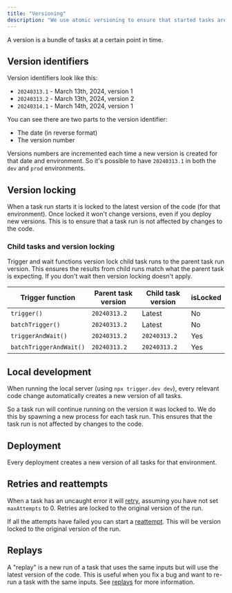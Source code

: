 ```yaml
---
title: "Versioning"
description: "We use atomic versioning to ensure that started tasks are not affected by changes to the task code."
---
```


A version is a bundle of tasks at a certain point in time.

## Version identifiers

Version identifiers look like this:

- `20240313.1` - March 13th, 2024, version 1
- `20240313.2` - March 13th, 2024, version 2
- `20240314.1` - March 14th, 2024, version 1

You can see there are two parts to the version identifier:

- The date (in reverse format)
- The version number

Versions numbers are incremented each time a new version is created for that date and environment. So it's possible to have `20240313.1` in both the `dev` and `prod` environments.

## Version locking

When a task run starts it is locked to the latest version of the code (for that environment). Once locked it won't change versions, even if you deploy new versions. This is to ensure that a task run is not affected by changes to the code.

### Child tasks and version locking

Trigger and wait functions version lock child task runs to the parent task run version. This ensures the results from child runs match what the parent task is expecting. If you don't wait then version locking doesn't apply.

| Trigger function        | Parent task version | Child task version | isLocked |
| ----------------------- | ------------------- | ------------------ | -------- |
| `trigger()`             | `20240313.2`        | Latest             | No       |
| `batchTrigger()`        | `20240313.2`        | Latest             | No       |
| `triggerAndWait()`      | `20240313.2`        | `20240313.2`       | Yes      |
| `batchTriggerAndWait()` | `20240313.2`        | `20240313.2`       | Yes      |

## Local development

When running the local server (using `npx trigger.dev dev`), every relevant code change automatically creates a new version of all tasks.

So a task run will continue running on the version it was locked to. We do this by spawning a new process for each task run. This ensures that the task run is not affected by changes to the code.

## Deployment

Every deployment creates a new version of all tasks for that environment.

## Retries and reattempts

When a task has an uncaught error it will [retry](/v3/errors-retrying), assuming you have not set `maxAttempts` to 0. Retries are locked to the original version of the run.

If all the attempts have failed you can start a [reattempt](/v3/reattempting-replaying). This will be version locked to the original version of the run.

## Replays

A "replay" is a new run of a task that uses the same inputs but will use the latest version of the code. This is useful when you fix a bug and want to re-run a task with the same inputs. See [replays](/v3/reattempting-replaying) for more information.
